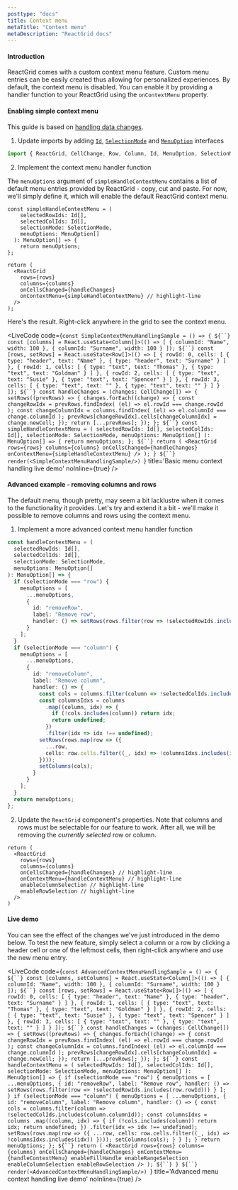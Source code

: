 ```yaml
---
posttype: "docs"
title: Context menu
metaTitle: "Context menu"
metaDescription: "ReactGrid docs"
---
```


#### Introduction

ReactGrid comes with a custom context menu feature. Custom menu entries can be easily created thus
allowing for personalized experiences.
By default, the context menu is disabled. You can enable it by providing a handler function
to your ReactGrid using the `onContextMenu` property.

#### Enabling simple context menu

This guide is based on [handling data changes](/docs/3.0/2-implementing-core-features/1-handling-changes/).

1. Update imports by adding [`Id`](/docs/3.0/7-api/1-types/4-id/), [`SelectionMode`](/docs/3.0/7-api/1-types/7-selection-mode/) 
and [`MenuOption`](/docs/3.0/7-api/0-interfaces/8-menuoption/) interfaces

```ts
import { ReactGrid, CellChange, Row, Column, Id, MenuOption, SelectionMode } from "@silevis/reactgrid";
```

2. Implement the context menu handler function

The `menuOptions` argument of `simpleHandleContextMenu` contains a list of default menu entries
provided by ReactGrid - copy, cut and paste.
For now, we'll simply define it, which will enable the default ReactGrid context menu.

```tsx
const simpleHandleContextMenu = (
    selectedRowIds: Id[],
    selectedColIds: Id[],
    selectionMode: SelectionMode,
    menuOptions: MenuOption[]
  ): MenuOption[] => {
    return menuOptions;
};

return (
  <ReactGrid
    rows={rows}
    columns={columns}
    onCellsChanged={handleChanges}
    onContextMenu={simpleHandleContextMenu} // highlight-line
  />
);
```

Here's the result. Right-click anywhere in the grid to see the context menu.

<LiveCode 
  code={`const SimpleContextMenuHandlingSample = () => {
  ${``}
  const [columns] = React.useState<Column[]>(() => [
    { columnId: "Name", width: 100 },
    { columnId: "Surname", width: 100 }
  ]);
  ${``}
  const [rows, setRows] = React.useState<Row[]>(() => [
    {
      rowId: 0,
      cells: [
        { type: "header", text: "Name" },
        { type: "header", text: "Surname" }
      ]
    },
    {
      rowId: 1,
      cells: [
        { type: "text", text: "Thomas" },
        { type: "text", text: "Goldman" }
      ]
    },
    {
      rowId: 2,
      cells: [
        { type: "text", text: "Susie" },
        { type: "text", text: "Spencer" }
      ]
    },
    {
      rowId: 3,
      cells: [
        { type: "text", text: "" },
        { type: "text", text: "" }
      ]
    }
  ]);
  ${``}
  const handleChanges = (changes: CellChange[]) => {
    setRows((prevRows) => {
      changes.forEach((change) => {
        const changeRowIdx = prevRows.findIndex(
          (el) => el.rowId === change.rowId
        );
        const changeColumnIdx = columns.findIndex(
          (el) => el.columnId === change.columnId
        );
        prevRows[changeRowIdx].cells[changeColumnIdx] = change.newCell;
      });
      return [...prevRows];
    });
  };
  ${``}
  const simpleHandleContextMenu = (
    selectedRowIds: Id[],
    selectedColIds: Id[],
    selectionMode: SelectionMode,
    menuOptions: MenuOption[]
  ): MenuOption[] => {
    return menuOptions;
  };
  ${``}
  return (
    <ReactGrid
      rows={rows}
      columns={columns}
      onCellsChanged={handleChanges}
      onContextMenu={simpleHandleContextMenu}
    />
  );
}
${``}
render(<SimpleContextMenuHandlingSample/>)
`}
  title='Basic menu context handling live demo'
  noInline={true}
/> 

#### Advanced example - removing columns and rows

The default menu, though pretty, may seem a bit lacklustre when it comes to the functionality it provides.
Let's try and extend it a bit - we'll make it possible to remove columns and rows using the context menu.


1. Implement a more advanced context menu handler function

```ts
const handleContextMenu = (
  selectedRowIds: Id[],
  selectedColIds: Id[],
  selectionMode: SelectionMode,
  menuOptions: MenuOption[]
): MenuOption[] => {
  if (selectionMode === "row") {
    menuOptions = [
      ...menuOptions,
      {
        id: "removeRow",
        label: "Remove row",
        handler: () => setRows(rows.filter(row => !selectedRowIds.includes(row.rowId)))
      }
    ];
  }
  if (selectionMode === "column") {
    menuOptions = [
      ...menuOptions,
      {
        id: "removeColumn",
        label: "Remove column",
        handler: () => {
          const cols = columns.filter(column => !selectedColIds.includes(column.columnId));
          const columnsIdxs = columns
            .map((column, idx) => {
              if (!cols.includes(column)) return idx;
              return undefined;
            })
            .filter(idx => idx !== undefined);
          setRows(rows.map(row => ({
            ...row,
            cells: row.cells.filter((_, idx) => !columnsIdxs.includes(idx))
          })));
          setColumns(cols);
        }
      }
    ];
  }
  return menuOptions;
};
```

2. Update the `ReactGrid` component's properties. Note that columns and rows must be selectable for our feature to work.
After all, we will be removing the *currently selected* row or column.

```tsx
return (
  <ReactGrid
    rows={rows}
    columns={columns}
    onCellsChanged={handleChanges} // highlight-line
    onContextMenu={handleContextMenu} // highlight-line
    enableColumnSelection // highlight-line
    enableRowSelection // highlight-line
  />
)
```

#### Live demo

You can see the effect of the changes we've just introduced in the demo below.
To test the new feature, simply select a column or a row by clicking a header cell or one of the leftmost cells,
then right-click anywhere and use the new menu entry.

<LiveCode 
  code={`const AdvancedContextMenuHandlingSample = () => {
  ${``}
  const [columns, setColumns] = React.useState<Column[]>(() => [
    { columnId: "Name", width: 100 },
    { columnId: "Surname", width: 100 }
  ]);
  ${``}
  const [rows, setRows] = React.useState<Row[]>(() => [
    {
      rowId: 0,
      cells: [
        { type: "header", text: "Name" },
        { type: "header", text: "Surname" }
      ]
    },
    {
      rowId: 1,
      cells: [
        { type: "text", text: "Thomas" },
        { type: "text", text: "Goldman" }
      ]
    },
    {
      rowId: 2,
      cells: [
        { type: "text", text: "Susie" },
        { type: "text", text: "Spencer" }
      ]
    },
    {
      rowId: 3,
      cells: [
        { type: "text", text: "" },
        { type: "text", text: "" }
      ]
    }
  ]);
  ${``}
  const handleChanges = (changes: CellChange[]) => {
    setRows((prevRows) => {
      changes.forEach((change) => {
        const changeRowIdx = prevRows.findIndex(
          (el) => el.rowId === change.rowId
        );
        const changeColumnIdx = columns.findIndex(
          (el) => el.columnId === change.columnId
        );
        prevRows[changeRowIdx].cells[changeColumnIdx] = change.newCell;
      });
      return [...prevRows];
    });
  };
  ${``}
  const handleContextMenu = (
    selectedRowIds: Id[],
    selectedColIds: Id[],
    selectionMode: SelectionMode,
    menuOptions: MenuOption[]
  ): MenuOption[] => {
    if (selectionMode === "row") {
      menuOptions = [
        ...menuOptions,
        {
          id: "removeRow",
          label: "Remove row",
          handler: () => setRows(rows.filter(row => !selectedRowIds.includes(row.rowId)))
        }
      ];
    }
    if (selectionMode === "column") {
      menuOptions = [
        ...menuOptions,
        {
          id: "removeColumn",
          label: "Remove column",
          handler: () => {
            const cols = columns.filter(column => !selectedColIds.includes(column.columnId));
            const columnsIdxs = columns
              .map((column, idx) => {
                if (!cols.includes(column)) return idx;
                return undefined;
              })
              .filter(idx => idx !== undefined);
            setRows(rows.map(row => ({
              ...row,
              cells: row.cells.filter((_, idx) => !columnsIdxs.includes(idx))
            })));
            setColumns(cols);
          }
        }
      ];
    }
    return menuOptions;
  };
  ${``}
  return (
    <ReactGrid
      rows={rows}
      columns={columns}
      onCellsChanged={handleChanges}
      onContextMenu={handleContextMenu}
      enableFillHandle
      enableRangeSelection
      enableColumnSelection
      enableRowSelection
    />
  );
  ${``}
}
${``}
render(<AdvancedContextMenuHandlingSample/>)
`}
  title='Advanced menu context handling live demo'
  noInline={true}
/> 
